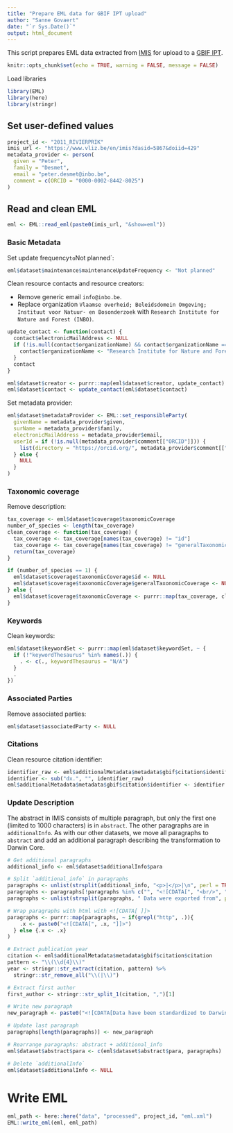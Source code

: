 ```yaml
---
title: "Prepare EML data for GBIF IPT upload"
author: "Sanne Govaert"
date: "`r Sys.Date()`"
output: html_document
---
```


This script prepares EML data extracted from [IMIS](https://www.vliz.be/en/imis?module=dataset) for upload to a [GBIF IPT](https://gbif.org/ipt).

```r
knitr::opts_chunk$set(echo = TRUE, warning = FALSE, message = FALSE)
```

Load libraries

```r
library(EML)
library(here)
library(stringr)
```

## Set user-defined values

```r
project_id <- "2011_RIVIERPRIK"
imis_url <- "https://www.vliz.be/en/imis?dasid=5867&doiid=429"
metadata_provider <- person(
  given = "Peter",
  family = "Desmet",
  email = "peter.desmet@inbo.be",
  comment = c(ORCID = "0000-0002-8442-8025")
)
```

## Read and clean EML 

```r
eml <- EML::read_eml(paste0(imis_url, "&show=eml"))
```

### Basic Metadata

Set update frequency` to `Not planned`:

```r
eml$dataset$maintenance$maintenanceUpdateFrequency <- "Not planned"
```

Clean resource contacts and resource creators:

- Remove generic email `info@inbo.be`.
- Replace organization `Vlaamse overheid; Beleidsdomein Omgeving; Instituut voor Natuur- en Bosonderzoek` with `Research Institute for Nature and Forest (INBO)`.

```r
update_contact <- function(contact) {
  contact$electronicMailAddress <- NULL
  if (!is.null(contact$organizationName) && contact$organizationName == "Vlaamse overheid; Beleidsdomein Omgeving; Instituut voor Natuur- en Bosonderzoek") {
    contact$organizationName <- "Research Institute for Nature and Forest (INBO)"
  }
  contact
}

eml$dataset$creator <- purrr::map(eml$dataset$creator, update_contact)
eml$dataset$contact <- update_contact(eml$dataset$contact)
```

Set metadata provider:

```r
eml$dataset$metadataProvider <- EML::set_responsibleParty(
  givenName = metadata_provider$given,
  surName = metadata_provider$family,
  electronicMailAddress = metadata_provider$email,
  userId = if (!is.null(metadata_provider$comment[["ORCID"]])) {
    list(directory = "https://orcid.org/", metadata_provider$comment[["ORCID"]])
  } else {
    NULL
  }
)
```

### Taxonomic coverage

Remove description:

```r
tax_coverage <- eml$dataset$coverage$taxonomicCoverage
number_of_species <- length(tax_coverage)
clean_coverage <- function(tax_coverage) {
  tax_coverage <- tax_coverage[names(tax_coverage) != "id"]
  tax_coverage <- tax_coverage[names(tax_coverage) != "generalTaxonomicCoverage"]
  return(tax_coverage)
}

if (number_of_species == 1) {
  eml$dataset$coverage$taxonomicCoverage$id <- NULL
  eml$dataset$coverage$taxonomicCoverage$generalTaxonomicCoverage <- NULL
} else {
  eml$dataset$coverage$taxonomicCoverage <- purrr::map(tax_coverage, clean_coverage)
}
```

### Keywords

Clean keywords:

```r
eml$dataset$keywordSet <- purrr::map(eml$dataset$keywordSet, ~ {
  if (!"keywordThesaurus" %in% names(.)) {
    . <- c(., keywordThesaurus = "N/A")
  }
  .
})
```

### Associated Parties

Remove associated parties:

```r
eml$dataset$associatedParty <- NULL
```

### Citations

Clean resource citation identifier:

```r
identifier_raw <- eml$additionalMetadata$metadata$gbif$citation$identifier
identifier <- sub("dx.", "", identifier_raw)
eml$additionalMetadata$metadata$gbif$citation$identifier <- identifier
```

### Update Description

The abstract in IMIS consists of multiple paragraph, but only the first one (limited to 1000 characters) is in `abstract`. The other paragraphs are in `additionalInfo`. As with our other datasets, we move all paragraphs to `abstract` and add an additional paragraph describing the transformation to Darwin Core.

```r
# Get additional paragraphs
additional_info <- eml$dataset$additionalInfo$para

# Split `additional_info` in paragraphs
paragraphs <- unlist(strsplit(additional_info, "<p>|</p>|\n", perl = TRUE))
paragraphs <- paragraphs[!paragraphs %in% c("", "<![CDATA[", "<br/>", "]]>")]
paragraphs <- unlist(strsplit(paragraphs, " Data were exported from", perl = TRUE))

# Wrap paragraphs with html with <![CDATA[ ]]>
paragraphs <- purrr::map(paragraphs, ~ if(grepl("http", .)){
    .x <- paste0("<![CDATA[", .x, "]]>")
  } else {.x <- .x}
)

# Extract publication year
citation <- eml$additionalMetadata$metadata$gbif$citation$citation
pattern <- "\\(\\d{4}\\)"
year <- stringr::str_extract(citation, pattern) %>% 
  stringr::str_remove_all("\\(|\\)")

# Extract first author
first_author <- stringr::str_split_1(citation, ",")[1]

# Write new paragraph
new_paragraph <- paste0("<![CDATA[Data have been standardized to Darwin Core using the <a href=\"https://inbo.github.io/etn/\">etn</a> package and are downsampled to the first detection per hour. The original data are managed in the European Tracking Network data platform (<a href=\"https://lifewatch.be/etn/\">https://lifewatch.be/etn/</a>) and are available in ", first_author, " et al. (", year, ", <a href=\"", identifier, "\">", identifier, "</a>).]]>")

# Update last paragraph
paragraphs[length(paragraphs)] <- new_paragraph

# Rearrange paragraphs: abstract + additional_info
eml$dataset$abstract$para <- c(eml$dataset$abstract$para, paragraphs)

# Delete `additionalInfo`
eml$dataset$additionalInfo <- NULL
```

# Write EML

```r
eml_path <- here::here("data", "processed", project_id, "eml.xml")
EML::write_eml(eml, eml_path)
```
